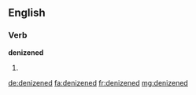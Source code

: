 ==English==

===Verb===
'''denizened'''

# {{past of|denizen}}

[[de:denizened]]
[[fa:denizened]]
[[fr:denizened]]
[[mg:denizened]]